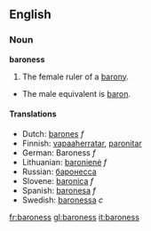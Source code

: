==English==
=== Noun ===

'''baroness'''

#The female ruler of a [[barony]].
*The male equivalent is [[baron]].

==== Translations ====
*Dutch: [[barones]] ''f''
*Finnish: [[vapaaherratar]], [[paronitar]]
*German: Baroness ''f''
*Lithuanian: [[baronienė]] ''f''
*Russian: [[баронесса]]
*Slovene: [[baronica]] ''f''
*Spanish: [[baronesa]] ''f''
*Swedish: [[baronessa]] ''c''

[[fr:baroness]]
[[gl:baroness]]
[[it:baroness]]